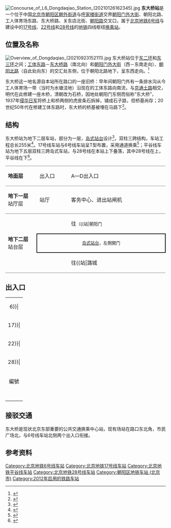 {{NoteTA
|G1=Railway}}
{{Infobox station
| name = 东大桥
| eng_name = Dongdaqiao
| linecolour = {{北京地铁颜色|6}}
| linecolour2 = {{北京地铁颜色|17}}
| linecolour3 = {{北京地铁颜色|平}}
| linecolour4 = {{北京地铁颜色|28}}
| image = Platform of L6 Dongdaqiao Station (20210126161550).jpg
| caption = 东大桥站6号线站台
| country = {{PRC}}
| borough = [[北京市|北京市]][[朝阳区_(北京市)|朝阳区]][[朝外街道|朝外街道]]与[[呼家楼街道|呼家楼街道]]交界
| address = [[朝阳门外大街|朝阳门外大街]]、[[朝阳北路|朝阳北路]]、[[工人体育场东路|工人体育场东路]]、[[东大桥路|东大桥路]]、[[关东店北街|关东店北街]]、[[朝阳路_(北京)|朝阳路]]交叉口
| coordinates = {{coord|39.9215|N|116.4455|E|source:wikidata|display=inline,title}}
| elevation = 
| operator = [[北京市地铁运营有限公司|北京市地铁运营有限公司]]、[[京港地铁|北京京港地铁有限公司]]
| lines = {{北京地铁线路名|6|SL}}<br />{{北京地铁线路名|17|SL}}（建设中）<br />{{北京地铁线路名|平|SL}}（建设中）<br />{{北京地铁线路名|28|SL}}（建设中）
| distance = 
| platform = {{北京地铁线路名|6|S}}：1座[[岛式站台|岛式站台]]
| tracks = {{北京地铁线路名|6|S}}：2条
| connections = 公交站：东大桥、东大桥路口东、<br />东大桥公交场站
| structure = 地下车站
| hall = {{北京地铁线路名|6|S}}：整体式站厅
| depth = 
| levels = 
| interchange = 
| exits = 4個（使用中）
| architect = 
| architectural_style = 
| colour = {{北京地铁线路名|6|S}}：白色
| type = 
| status = {{北京地铁线路名|6|S}}：运营中<br />{{北京地铁线路名|17|S}}：建设中<br />{{北京地铁线路名|平|S}}：部分建设中<br />{{北京地铁线路名|28|S}}：部分建设中
| code = 
| classification = 
| website = 
| built = 
| opened = {{北京地铁线路名|6|S}}：2012年12月30日
| pass_year = 
| passengers = 
| pass_system = 
| pass_rank = 
| mpassengers = 
| trains = 
| station_hours = 
| hours = 
| first = {{北京地铁线路名|6|S}}
:往{{北京地铁起讫站|6|L}}：05:18
:往{{北京地铁起讫站|6|R}}：05:52
| last = {{北京地铁线路名|6|S}}
:往{{北京地铁起讫站|6|L}}：23:30
:往{{北京地铁起讫站|6|R}}：23:09
:往{{站|草房}}：00:20
| adjacent = {{adjacent stations|system=北京地铁
|line1=6|left1=朝阳门|right1=呼家楼|note-left1=1.668km|note-mid1=距离[[金安桥站|金安桥]]26.052km|note-right1=0.845km
|line2=17|left2=工人体育场|right2=永安里|type2=建设中|note-mid2={{BJS Dater|22||time|开通}}
|line3=平|right3=金台夕照|note-mid3=部分建设中<br />{{BJS Dater|平||time|开通}}
|line4=28|right4=金台夕照||note-mid4=部分建设中<br />{{BJS Dater|28||time|开通}}}}
| route_map = {{Routemap|inline=yes|map=
utSTRf\utSTRg~~ ~~{{rmr|Licon=U|{{stl|北京地铁|朝阳门}}}}
utSTR+BSl\utSTR+BSr
utSTR+BSl\utSTR+BSr
utSTRf\utSTRg~~ ~~{{rmr|Licon=D|{{stl|北京地铁|呼家楼}}}}
}}
}}
[[File:Concourse_of_L6_Dongdaqiao_Station_(20210126162345).jpg|thumb]]
'''东大桥站'''是一个位于中国[[北京市|北京市]][[朝阳区_(北京市)|朝阳区]][[朝外街道|朝外街道]]与[[呼家楼街道|呼家楼街道]]交界[[朝阳门外大街|朝阳门外大街]]、朝阳北路、工人体育场东路、东大桥路、关东店北街、[[朝阳路_(北京)|朝阳路]]交叉口，属于[[北京地铁|北京地铁]][[北京地铁6号线|6号线]]与建设中的[[北京地铁17号线|17号线]]、[[北京地铁平谷线|22号线]]和[[北京地铁28号线|28号线]]的[[地铁车站|地铁]]四线枢纽[[换乘站|换乘站]]。

== 位置及名称 ==
[[File:Overview_of_Dongdaqiao_(20210923152111).jpg|thumb]]
东大桥站位于[[北京二环路|东二环]]和[[北京三环路|东三环]]之间；[[工体东路|工体东路]]－[[东大桥路|东大桥路]]（南北向）和[[朝阳门外大街|朝阳门外大街]]（西－东南走向）、[[朝阳北路_(北京)|朝阳北路]]（自此处向东）的交汇处东侧，位于朝阳北路地下，呈东西走向。<ref>{{cite web|url=http://www.bjghw.gov.cn/web/static/articles/catalog_14300/article_ff808081262b02de01262c2fa1a90005/ff808081262b02de01262c2fa1a90005.html|title=轨道交通6号线一期工程规划方案公告|publisher=北京市规划委员会|date=2010-01-14|accessdate=2012-02-10|archive-url=https://web.archive.org/web/20101227055616/http://www.bjghw.gov.cn/web/static/articles/catalog_14300/article_ff808081262b02de01262c2fa1a90005/ff808081262b02de01262c2fa1a90005.html|archive-date=2010-12-27|dead-url=yes}}</ref>

东大桥这一地名源自本站所在路口的一座旧桥：早年间朝阳门外有一条排水沟从今工人体育场一带（当时为水塘洼地）沿现在的工体东路向南流，与[[京通石道|京通土路]]相交，明代在此修建一座木桥，清朝改为石桥，因地处朝阳门东侧而俗称“东大桥”，1937年[[侵华日军|侵华日军]]将桥上和桥两侧的虎皮条石拆掉，铺成石子路，但桥基尚存；20世纪50年代在修建工体东路时，东大桥的桥基被埋在马路下<ref name="hlp">{{Cite book|title=北京地铁站名掌故|last=户力平|publisher=东方出版社|year=2020|isbn=978-7-5207-1180-7|location=北京|pages=127}}</ref>。

== 结构 ==
东大桥站为地下二层车站，部分为一层，[[岛式站台|岛式站台]]设计<ref>{{cite web|url=http://www.crtg-2.com/main/newsread.asp?id=200|title=北京地铁六号线三标三工区东大桥车站主体双层段初支扣拱开始施工|accessdate=2012-02-10|publisher=中铁二局|archive-url=https://web.archive.org/web/20160304142606/http://www.crtg-2.com/main/newsread.asp?id=200|archive-date=2016-03-04|dead-url=yes}}</ref>，双柱三跨结构，车站工程总长255米<ref>{{cite news|url=http://www.cenn.cn/News/20120504-158299.shtm|title=北京地铁六号线03标段东大桥车站达到铺轨条件|date=2012-05-04|accessdate=2012-05-04|deadurl=yes|archiveurl=https://web.archive.org/web/20120627094937/http://www.cenn.cn/News/20120504-158299.shtm|archivedate=2012-06-27}}</ref>。17号线车站与6号线车站呈T型布置，采用通道换乘<ref>{{cite web|url=https://www.bidcenter.com.cn/newscontent-130664153-4.html|title=中国铁建14局青岛红岛海语城项目、16局临沂河东工业园片区综合开发建设项目、16局北京地铁17号线工程土建施工10合同段项目、18局秦唐高速公路唐山段ZT2合同项目、19局绥满高速海拉尔至满洲里段高速公路项目施工总承包项目、20局唐山市聂庄至东港站增二线及东港站改造工程、中铁建华北建筑科技有限公司、中铁二十三局集团第一工程有限公司混凝土分公司物资联合采购招标公告|publisher=中国铁建物资集中采购北京中心|date=2021-05-31|accessdate=2021-11-04|archive-date=2021-11-06|archive-url=https://web.archive.org/web/20211106202926/https://www.bidcenter.com.cn/newscontent-130664153-4.html|dead-url=no}}</ref>；平谷线车站为地下五层双柱三跨岛式车站，与28号线在本站上下叠落，其中28号线在上，平谷线在下<ref name="l22bii">{{cite web|url=https://www.bii.com.cn/Portals/0/AttachUpload/pdf/2021110212202885.pdf|title=北京轨道交通22号线（平谷线）工程（北京段）环境影响报告书|publisher=[[北京市基础设施投资有限公司|北京市基础设施投资有限公司]]|date=2021-11-02|accessdate=2021-11-04|archive-date=2021-11-04|archive-url=https://web.archive.org/web/20211104151110/https://www.bii.com.cn/Portals/0/AttachUpload/pdf/2021110212202885.pdf|dead-url=no}}</ref>{{rp|41}}。
{|cellspacing=0 cellpadding=3
|style="border-top:solid 1px gray;border-bottom:solid 1px gray;" width=100|'''地面层'''
|style="border-top:solid 1px gray;border-bottom:solid 1px gray;" width=100|出入口
|style="border-top:solid 1px gray;border-bottom:solid 1px gray;" width=350|A—D出入口
|-
|style="border-bottom:solid 1px gray;"|'''地下一层'''<br />站厅层
|style="border-bottom:solid 1px gray;"|站厅
|style="border-bottom:solid 1px gray;"|客务中心、进出站闸机
|-
|style="border-bottom:solid 1px gray;" rowspan=3|'''地下二层'''<br />站台层
|{{arrow|L}}
|{{北京地铁线路名|6|c}}往{{站|金安桥}}<small>（{{站|朝阳门||北京市}}）</small>
|-
|style="border-right:solid 2px black;border-left:solid 2px black;border-top:solid 2px black;border-bottom:solid 2px black;" colspan=2|<center><small>[[岛式站台|岛式站台]]，左側開门</small></center>
|-
|style="border-bottom:solid 1px gray;"|{{arrow|R}}
|style="border-bottom:solid 1px gray;"|{{北京地铁线路名|6|c}}往{{站|潞城||北京市}}<small>（{{站|呼家楼}}）</small>
|}

== 出入口 ==
{| class="wikitable"
| colspan="5" align="center" bgcolor={{北京地铁颜色|6}}|
|-
| colspan="5" align="center" bgcolor={{北京地铁颜色|17}}|
|-
| colspan="5" align="center" bgcolor={{北京地铁颜色|22}}|
|-
| colspan="5" align="center" bgcolor={{北京地铁颜色|28}}|
|-
! 編號 
! 指示 
! 建議前往的目的地 
! 照片
! 无障碍设施图片
|-
| {{港鐵出口|A}} 
| 工人体育场东路 
| 工人体育场东路（东侧）、工人体育场南路、朝阳门外大街、[[北京工人体育场|北京工人体育场]] 
| [[File:Exit_A_of_Dongdaqiao_Station_(20180715131250).jpg|150px]]
|{{n/a}}
|-
| {{港鐵出口|B}} 
| 朝阳北路 
| 朝阳北路（北侧）、南三里屯路、工人体育场南路、核桃园北里、北京朝阳医院 
|[[File:Exit_B_of_Dongdaqiao_Station_(20210209172736).jpg|150px]]
|{{n/a}}
|-
| {{港鐵出口|D|1|附=升}} 
| rowspan=2|朝阳门外大街 
| 朝阳北路、关东店北街、朝阳门外大街 
|[[File:Exit_D1_of_Dongdaqiao_Station_(20210126173814).jpg|150px]]
|[[File:Exit_D1_lift_of_Dongdaqiao_Station_(20210126162717).jpg|150px]]
|-
| {{港鐵出口|D|2}} 
| 朝阳门外大街、东大桥路、中骏世界城 
|[[File:Exit_D2_of_Dongdaqiao_Station_(20210126162950).jpg|150px]]
|{{n/a}}
|-
| bgcolor="#EEEEEE" colspan=5 | {{港鐵出口|註=升}}
|}

== 接驳交通 ==
东大桥是现状北京东部重要的公共交通换乘中心站，现有场站在路口东北角，市民广场北，与6号线车站北侧两个出入口衔接。

== 参考资料 ==
{{commonscat|Dongdaqiao Station}}
{{reflist}}

{{北京地铁6号线}}
{{北京地铁17号线}}
{{北京地铁平谷线}}
{{北京地铁28号线}}
[[Category:北京地铁6号线车站|Category:北京地铁6号线车站]]
[[Category:北京地铁17号线车站|Category:北京地铁17号线车站]]
[[Category:北京地铁平谷线车站|Category:北京地铁平谷线车站]]
[[Category:北京地铁28号线车站|Category:北京地铁28号线车站]]
[[Category:朝阳区地铁车站_(北京市)|Category:朝阳区地铁车站 (北京市)]]
[[Category:2012年启用的铁路车站|Category:2012年启用的铁路车站]]